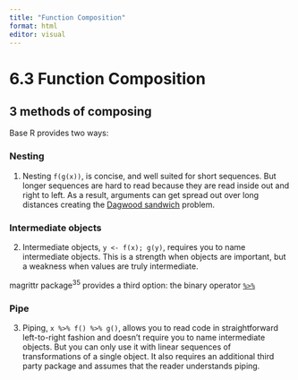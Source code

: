 ```yaml
---
title: "Function Composition"
format: html
editor: visual
---
```


# 6.3 Function Composition

## 3 methods of composing

Base R provides two ways:

### Nesting

1.  Nesting `f(g(x))`, is concise, and well suited for short sequences. But longer sequences are hard to read because they are read inside out and right to left. As a result, arguments can get spread out over long distances creating the [Dagwood sandwich](https://en.wikipedia.org/wiki/Dagwood_sandwich) problem.

### Intermediate objects

2.  Intermediate objects, `y <- f(x); g(y)`, requires you to name intermediate objects. This is a strength when objects are important, but a weakness when values are truly intermediate.

magrittr package^35^ provides a third option: the binary operator [`%>%`](https://magrittr.tidyverse.org/reference/pipe.html)

### Pipe

3.  Piping, `x %>% f() %>% g()`, allows you to read code in straightforward left-to-right fashion and doesn't require you to name intermediate objects. But you can only use it with linear sequences of transformations of a single object. It also requires an additional third party package and assumes that the reader understands piping.
